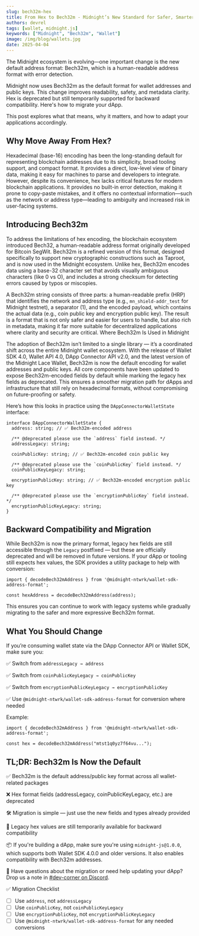```yaml
---
slug: bech32m-hex
title: From Hex to Bech32m - Midnight’s New Standard for Safer, Smarter Addresses
authors: devrel
tags: [wallet, midnight.js]
keywords: ["Midnight", "Bech32m", "Wallet"]
image: /img/blog/wallets.jpg
date: 2025-04-04
---
```


The Midnight ecosystem is evolving—one important change is the new default address format: Bech32m, which is a human-readable address format with error detection.

<!--truncate-->

Midnight now uses Bech32m as the default format for wallet addresses and public keys. This change improves readability, safety, and metadata clarity. Hex is deprecated but still temporarily supported for backward compatibility. Here's how to migrate your dApp.

This post explores what that means, why it matters, and how to adapt your applications accordingly.


## Why Move Away From Hex?

Hexadecimal (base-16) encoding has been the long-standing default for representing blockchain addresses due to its simplicity, broad tooling support, and compact format. It provides a direct, low-level view of binary data, making it easy for machines to parse and developers to integrate. However, despite its convenience, hex lacks critical features for modern blockchain applications. It provides no built-in error detection, making it prone to copy-paste mistakes, and it offers no contextual information—such as the network or address type—leading to ambiguity and increased risk in user-facing systems.

## Introducing Bech32m

To address the limitations of hex encoding, the blockchain ecosystem introduced Bech32, a human-readable address format originally developed for Bitcoin SegWit. Bech32m is a refined version of this format, designed specifically to support new cryptographic constructions such as Taproot, and is now used in the Midnight ecosystem. Unlike hex, Bech32m encodes data using a base-32 character set that avoids visually ambiguous characters (like 0 vs O), and includes a strong checksum for detecting errors caused by typos or miscopies.

A Bech32m string consists of three parts: a human-readable prefix (HRP) that identifies the network and address type (e.g., `mn_shield-addr_test` for Midnight testnet), a separator (1), and the encoded payload, which contains the actual data (e.g., coin public key and encryption public key). The result is a format that is not only safer and easier for users to handle, but also rich in metadata, making it far more suitable for decentralized applications where clarity and security are critical.
Where Bech32m Is Used in Midnight

The adoption of Bech32m isn’t limited to a single library — it’s a coordinated shift across the entire Midnight wallet ecosystem. With the release of Wallet SDK 4.0, Wallet API 4.0, DApp Connector API v2.0, and the latest version of the Midnight Lace Wallet, Bech32m is now the default encoding for wallet addresses and public keys.
All core components have been updated to expose Bech32m-encoded fields by default while marking the legacy hex fields as deprecated. This ensures a smoother migration path for dApps and infrastructure that still rely on hexadecimal formats, without compromising on future-proofing or safety.

Here’s how this looks in practice using the `DAppConnectorWalletState` interface:

```
interface DAppConnectorWalletState {
  address: string; // ✅ Bech32m-encoded address

  /** @deprecated please use the `address` field instead. */
  addressLegacy: string;

  coinPublicKey: string; // ✅ Bech32m-encoded coin public key

  /** @deprecated please use the `coinPublicKey` field instead. */
  coinPublicKeyLegacy: string;

  encryptionPublicKey: string; // ✅ Bech32m-encoded encryption public key

  /** @deprecated please use the `encryptionPublicKey` field instead. */
  encryptionPublicKeyLegacy: string;
}
```

## Backward Compatibility and Migration

While Bech32m is now the primary format, legacy hex fields are still accessible through the `Legacy` postfixed — but these are officially deprecated and will be removed in future versions. If your dApp or tooling still expects hex values, the SDK provides a utility package to help with conversion:

```
import { decodeBech32mAddress } from '@midnight-ntwrk/wallet-sdk-address-format';

const hexAddress = decodeBech32mAddress(address);
```

This ensures you can continue to work with legacy systems while gradually migrating to the safer and more expressive Bech32m format.

## What You Should Change

If you’re consuming wallet state via the DApp Connector API or Wallet SDK, make sure you:

✅ Switch from `addressLegacy → address`

✅ Switch from `coinPublicKeyLegacy → coinPublicKey`

✅ Switch from `encryptionPublicKeyLegacy → encryptionPublicKey`

✅ Use `@midnight-ntwrk/wallet-sdk-address-format` for conversion where needed

Example:

```
import { decodeBech32mAddress } from '@midnight-ntwrk/wallet-sdk-address-format';

const hex = decodeBech32mAddress("mtst1q0yz7f64vu...");
```

## TL;DR: Bech32m Is Now the Default

✅ Bech32m is the default address/public key format across all wallet-related packages

❌ Hex format fields (addressLegacy, coinPublicKeyLegacy, etc.) are deprecated

🛠️ Migration is simple — just use the new fields and types already provided

🔁 Legacy hex values are still temporarily available for backward compatibility

📦 If you're building a dApp, make sure you're using `midnight-js@1.0.0`, which supports both Wallet SDK 4.0.0 and older versions. It also enables compatibility with Bech32m addresses.

💬 Have questions about the migration or need help updating your dApp? Drop us a note in [#dev-corner on Discord](https://discord.com/channels/1165826384975908924/1209887476290682910).

✅ Migration Checklist

- [ ] Use `address`, not `addressLegacy`
- [ ] Use `coinPublicKey`, not `coinPublicKeyLegacy`
- [ ] Use `encryptionPublicKey`, not `encryptionPublicKeyLegacy`
- [ ] Use `@midnight-ntwrk/wallet-sdk-address-format` for any needed conversions
